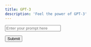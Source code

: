 ```yaml
---
title: GPT-3
description: 'Feel the power of GPT-3'
---
```


<input
  type="text"
  placeholder="Enter your prompt here"
  className="dark"
/>

<input
  type="submit"
  value="Submit"
  className="dark"
/>
